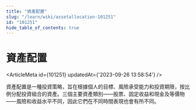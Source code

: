 ```yaml
---
title: "資產配置"
slug: "/learn/wiki/assetallocation-101251"
id: "101251"
hide_table_of_contents: true
---
```



# 資產配置

<ArticleMeta id={101251} updatedAt={'2023-09-26 13:58:54'} />
<div className='border-solid border-b border-t-0 my-4 border-[var(--ifm-color-gray-300)]' />

資產配置是一種投資策略，旨在根據個人的目標、風險承受能力和投資期限，按比例分配投資組合的資產。三個主要資產類別——股票、固定收益和現金及等價物——風險和收益水平不同，因此它們在不同時間表現也會有所不同。
